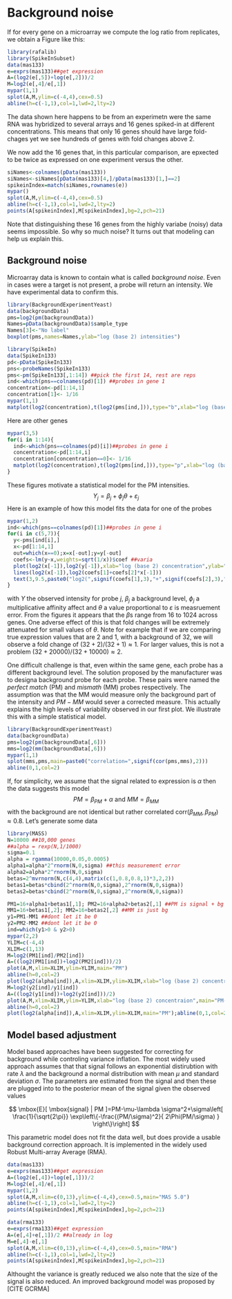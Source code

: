 # Background noise

If for every gene on a microarray we compute the log ratio from replicates, we obtain a Figure like this:
```r
library(rafalib)
library(SpikeInSubset)
data(mas133)
e=exprs(mas133)##get expression
A=(log2(e[,5])+log(e[,2]))/2
M=log2(e[,4]/e[,1])
mypar(1,1)
splot(A,M,ylim=c(-4,4),cex=0.5)
abline(h=c(-1,1),col=1,lwd=2,lty=2)
```

The data shown here happens to be from an experimetn were the same RNA was hybridized to several arrays and 16 genes spiked-in at different concentrations. This means that only 16 genes should have large fold-chages yet we see hundreds of genes with fold changes above 2. 

We now add the 16 genes that, in this particular comparison, are epxected to be twice as expressed on one experiment versus the other.

```r
siNames<-colnames(pData(mas133))
siNames<-siNames[pData(mas133)[4,]/pData(mas133)[1,]==2]
spikeinIndex=match(siNames,rownames(e))
mypar()
splot(A,M,ylim=c(-4,4),cex=0.5)
abline(h=c(-1,1),col=1,lwd=2,lty=2)
points(A[spikeinIndex],M[spikeinIndex],bg=2,pch=21)
```

Note that distinguishing these 16 genes from the highly variabe (noisy) data seems impossible. So why so much noise? It turns out that modeling can help us explain this.

## Background noise
Microarray data is known to contain what is called _background noise_. Even in cases were a target is not present, a probe will return an intensity. We have experimental data to confirm this.

```r
library(BackgroundExperimentYeast)
data(backgroundData)
pms=log2(pm(backgroundData))
Names=pData(backgroundData)$sample_type
Names[3]<-"No label"
boxplot(pms,names=Names,ylab="log (base 2) intensities")
```


```r
library(SpikeIn)
data(SpikeIn133)
pd<-pData(SpikeIn133)
pns<-probeNames(SpikeIn133)
pms<-pm(SpikeIn133[,1:14]) ##pick the first 14, rest are reps
ind<-which(pns==colnames(pd)[1]) ##probes in gene 1
concentration<-pd[1:14,1]
concentration[1]<- 1/16
mypar(1,1)
matplot(log2(concentration),t(log2(pms[ind,])),type="b",xlab="log (base 2) concentration",ylab="log (base 2) instensity")
```
Here are other genes
```r
mypar(3,5)
for(i in 1:14){
  ind<-which(pns==colnames(pd)[i])##probes in gene i
  concentration<-pd[1:14,i]
  concentration[concentration==0]<- 1/16
  matplot(log2(concentration),t(log2(pms[ind,])),type="p",xlab="log (base 2) concentration",ylab="log (base 2) instensity",ylim=c(4.5,14))
}
```

These figures motivate a statistical model for the PM intensities. 
$$
Y_j =\beta_j + \phi_j \theta + \varepsilon_j
$$
Here is an example of how this model fits the data for one of the probes
```r
mypar(1,2)
ind<-which(pns==colnames(pd)[1])##probes in gene i
for(i in c(5,7)){
  y<-pms[ind[i],]
  x<-pd[1:14,1]
  out=which(x==0);x=x[-out];y=y[-out]
  coefs<-lm(y~x,weights=sqrt(1/x))$coef ##varia
  plot(log2(x[-1]),log2(y[-1]),xlab="log (base 2) concentration",ylab="log (base 2) observed",ylim=c(6,13.5),main=paste("probe",i))
  lines(log2(x[-1]),log2(coefs[1]+coefs[2]*x[-1]))
  text(3,9.5,paste0("log2(",signif(coefs[1],3),"+",signif(coefs[2],3)," concentraion)"))
}
```


with $Y$ the observed intensity for probe $j$, $\beta_j$ a background level, $\phi_j$ a multiplicative affinity affect and $\theta$ a value proportional to $\varepsilon$ is measruement error. From the figures it appears that the $\beta$s range from 16 to 1024 across genes. One adverse effect of this is that fold changes will be extremely attenuated for small values of $\theta$. Note for example that if we are comparing true expression values that are $2$ and $1$, with a background of $32$, we will observe a fold change of $(32 + 2)/(32 + 1) \approx 1$. For larger values, this is not a problem $(32+20000)/(32+10000)\approx 2$. 

One difficult challenge is that, even within the same gene, each probe has a different background level. The solution proposed by the manufacturer was to designa background probe for each probe. These pairs were named the _perfect match_ (PM) and _mismath_ (MM) probes respectively. The assumption was that the MM would measure only the background part of the intensity and $PM-MM$ would sever a corrected measure. This actually explains the high levels of variability observed in our first plot. We illustrate this with a simple statistical model.

```r
library(BackgroundExperimentYeast)
data(backgroundData)
pms=log2(pm(backgroundData[,6]))
mms=log2(mm(backgroundData[,6]))
mypar(1,1)
splot(mms,pms,main=paste0("correlation=",signif(cor(pms,mms),2)))
abline(0,1,col=2)
```

If, for simplicity, we assume that the signal related to expression is $\alpha$ then the data suggests this model
$$PM = \beta_{PM} + \alpha \mbox{ and } MM = \beta_{MM}$$
with the background are not identical but rather correlated
$\mbox{corr}(\beta_{MM},\beta_{PM}) \approx 0.8$. Let's generate some data
```r
library(MASS)   
N=10000 ##10,000 genes
##alpha = rexp(N,1/1000)
sigma=0.1
alpha = rgamma(10000,0.05,0.0005)
alpha1=alpha*2^rnorm(N,0,sigma) ##this measurement error
alpha2=alpha*2^rnorm(N,0,sigma)
betas=2^mvrnorm(N,c(4,4),matrix(c(1,0.8,0.8,1)*3,2,2)) 
betas1=betas*cbind(2^rnorm(N,0,sigma),2^rnorm(N,0,sigma))
betas2=betas*cbind(2^rnorm(N,0,sigma),2^rnorm(N,0,sigma))

PM1=16+alpha1+betas1[,1]; PM2=16+alpha2+betas2[,1] ##PM is signal + bg
MM1=16+betas1[,2]; MM2=16+betas2[,2] ##MM is just bg
y1=PM1-MM1 ##dont let it be 0
y2=PM2-MM2 ##dont let it be 0
ind=which(y1>0 & y2>0)
mypar(2,2)
YLIM=c(-4,4)
XLIM=c(1,13)
M=log2(PM1[ind]/PM2[ind])
A=((log2(PM1[ind])+log2(PM2[ind]))/2) 
plot(A,M,xlim=XLIM,ylim=YLIM,main="PM")
abline(h=0,col=2)
plot(log2(alpha[ind]),A,xlim=XLIM,ylim=XLIM,xlab="log (base 2) concentraion",main="PM");abline(0,1,col=2)
M=log2(y2[ind]/y1[ind])
A=((log2(y1[ind])+log2(y2[ind]))/2) 
plot(A,M,xlim=XLIM,ylim=YLIM,xlab="log (base 2) concentraion",main="PM-MM")
abline(h=0,col=2)
plot(log2(alpha[ind]),A,xlim=XLIM,ylim=XLIM,main="PM");abline(0,1,col=2)
```

## Model based adjustment
Model based approaches have been suggested for correcting for background while controling variance inflation. The most widely used approach assumes that that signal follows an exponential distirubtion with rate $\lambda$ and the background a normal distribution with mean $\mu$ and standard deviation $\sigma$. The parameters are estimated from the signal and then these are plugged into to the posterior mean of the signal given the observed values

$$
\mbox{E}[ \mbox{signal} | PM ]=PM-\mu-\lambda \sigma^2+\sigma\left[ \frac{1}{\sqrt{2\pi}} \exp\left\{-\frac{(PM/\sigma)^2}{ 2\Phi(PM/\sigma) } \right\}\right]
$$

This parametric model does not fit the data well, but does provide a usable background correction approach. It is implemented in the widely used Robust Multi-array Average (RMA). 


```r
data(mas133)
e=exprs(mas133)##get expression
A=(log2(e[,4])+log(e[,1]))/2
M=log2(e[,4]/e[,1])
mypar(1,2)
splot(A,M,xlim=c(0,13),ylim=c(-4,4),cex=0.5,main="MAS 5.0")
abline(h=c(-1,1),col=1,lwd=2,lty=2)
points(A[spikeinIndex],M[spikeinIndex],bg=2,pch=21)

data(rma133)
e=exprs(rma133)##get expression
A=(e[,4]+e[,1])/2 ##already in log
M=e[,4]-e[,1]
splot(A,M,xlim=c(0,13),ylim=c(-4,4),cex=0.5,main="RMA")
abline(h=c(-1,1),col=1,lwd=2,lty=2)
points(A[spikeinIndex],M[spikeinIndex],bg=2,pch=21)
```
Althought the variance is greatly reduced we also note that the size of the signal is also reduced. An improved background model was proposed by [CITE GCRMA]